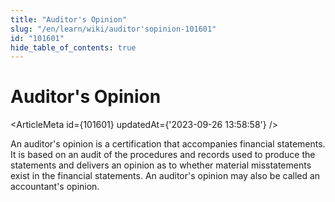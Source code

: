 ```yaml
---
title: "Auditor's Opinion"
slug: "/en/learn/wiki/auditor'sopinion-101601"
id: "101601"
hide_table_of_contents: true
---
```



# Auditor's Opinion

<ArticleMeta id={101601} updatedAt={'2023-09-26 13:58:58'} />
<div className='border-solid border-b border-t-0 my-4 border-[var(--ifm-color-gray-300)]' />

An auditor's opinion is a certification that accompanies financial statements. It is based on an audit of the procedures and records used to produce the statements and delivers an opinion as to whether material misstatements exist in the financial statements. An auditor's opinion may also be called an accountant's opinion.
